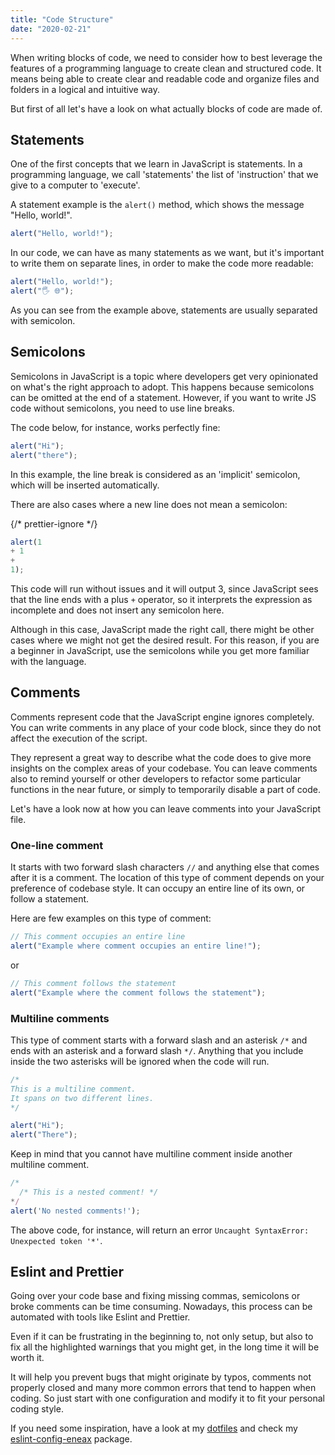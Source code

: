 ```yaml
---
title: "Code Structure"
date: "2020-02-21"
---
```


When writing blocks of code, we need to consider how to best leverage the features of a programming language to create clean and structured code.
It means being able to create clear and readable code and organize files and folders in a logical and intuitive way.

But first of all let's have a look on what actually blocks of code are made of.

## Statements

One of the first concepts that we learn in JavaScript is statements.
In a programming language, we call 'statements' the list of 'instruction' that we give to a computer to 'execute'.

A statement example is the `alert()` method, which shows the message "Hello, world!".

```js
alert("Hello, world!");
```

In our code, we can have as many statements as we want, but it's important to write them on separate lines,
in order to make the code more readable:

```js
alert("Hello, world!");
alert("🖐️ 🌐");
```

As you can see from the example above, statements are usually separated with semicolon.

## Semicolons

Semicolons in JavaScript is a topic where developers get very opinionated on what's the right approach to adopt.
This happens because semicolons can be omitted at the end of a statement.
However, if you want to write JS code without semicolons, you need to use line breaks.

The code below, for instance, works perfectly fine:

```js
alert("Hi");
alert("there");
```

In this example, the line break is considered as an 'implicit' semicolon, which will be inserted automatically.

There are also cases where a new line does not mean a semicolon:

{/* prettier-ignore */}
```js 
alert(1 
+ 1
+
1);
```

This code will run without issues and it will output 3, since JavaScript sees that the line ends with a plus `+` operator, so it interprets the expression as incomplete and does not insert any semicolon here.

Although in this case, JavaScript made the right call, there might be other cases where we might not get the desired result.
For this reason, if you are a beginner in JavaScript, use the semicolons while you get more familiar with the language.

## Comments

Comments represent code that the JavaScript engine ignores completely.
You can write comments in any place of your code block, since they do not affect the execution of the script.

They represent a great way to describe what the code does to give more insights on the complex areas of your codebase.
You can leave comments also to remind yourself or other developers to refactor some particular functions in the near future, or simply to temporarily disable a part of code.

Let's have a look now at how you can leave comments into your JavaScript file.

### One-line comment

It starts with two forward slash characters `//` and anything else that comes after it is a comment.
The location of this type of comment depends on your preference of codebase style.
It can occupy an entire line of its own, or follow a statement.

Here are few examples on this type of comment:

```js
// This comment occupies an entire line
alert("Example where comment occupies an entire line!");
```

or

```js
// This comment follows the statement
alert("Example where the comment follows the statement");
```

### Multiline comments

This type of comment starts with a forward slash and an asterisk `/*` and ends with an asterisk and a forward slash `*/`.
Anything that you include inside the two asterisks will be ignored when the code will run.

```js
/*
This is a multiline comment.
It spans on two different lines.
*/

alert("Hi");
alert("There");
```

Keep in mind that you cannot have multiline comment inside another multiline comment.

```js
/*
  /* This is a nested comment! */
*/
alert('No nested comments!');
```

The above code, for instance, will return an error `Uncaught SyntaxError: Unexpected token '*'`.

## Eslint and Prettier

Going over your code base and fixing missing commas, semicolons or broke comments can be time consuming.
Nowadays, this process can be automated with tools like Eslint and Prettier.

Even if it can be frustrating in the beginning to, not only setup, but also to fix all the highlighted warnings that you might get,
in the long time it will be worth it.

It will help you prevent bugs that might originate by typos, comments not properly closed and many more common errors that tend to happen when coding. So just start with one configuration and modify it to fit your personal coding style.

If you need some inspiration, have a look at my [dotfiles](https://github.com/eneax/dotfiles) and check my [eslint-config-eneax](https://github.com/eneax/eslint-config-eneax) package.
